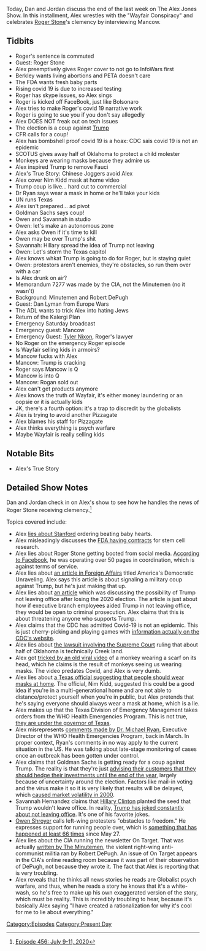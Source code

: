 {{DEFAULTSORT:
    #_EPISODE_0456:July 9-11, 2020
}}{{Episode
    | title             = July 9-11, 2020
    | caption           = Listen to this episode on [https://knowledgefight.libsyn.com/456-july-9-11-2020 Libsyn] [https://open.spotify.com/episode/2RmskzuZlDfOcPKyJscSzp Spotify], Read the [[Transcript/456: July 9-11, 2020|Unofficial Transcript]], View discussion on [https://reddit.com/hq8ozh Reddit]
    | episodeNumber     = 456
    | length            = 02:27:37
    | airDate           = July 13, 2020
    | coverageStartDate = July 9, 2020
    | coverageEndDate   = July 11, 2020
    | episodeType       = [[:Category:Present Day|Present Day]]
    | appearance        = [[Roger Stone]], [[Jair Bolsonaro]], [[Anthony Fauci]], [[Nim Kidd]], [[Owen Shroyer]], [[Savannah Hernandez]], [[Robert DePugh]], [[Dan Lyman]], [[Mancow]], [[Tyler Nixon]]
    | previousEpisode   = [[455: July 7-8, 2020]]
    | nextEpisode       = [[457: July 12-13, 2020]]
}}

{{Stub}}

Today, Dan and Jordan discuss the end of the last week on The Alex Jones Show. In this installment, Alex wrestles with the "Wayfair Conspiracy" and celebrates [[Roger Stone]]'s clemency by interviewing Mancow.

==Tidbits==

*Roger's sentence is commuted
*Guest: Roger Stone
*Alex preemptively gives Roger cover to not go to InfoWars first
*Berkley wants living abortions and PETA doesn't care
*The FDA wants fresh baby parts
*Rising covid 19 is due to increased testing
*Roger has skype issues, so Alex sings
*Roger is kicked off FaceBook, just like Bolsonaro
*Alex tries to make Roger's covid 19 narrative work
*Roger is going to sue you if you don't say allegedly
*Alex DOES NOT freak out on tech issues
*The election is a coup against [[Donald Trump|Trump]]
*CFR calls for a coup!
*Alex has bombshell proof covid 19 is a hoax: CDC sais covid 19 is not an epidemic
*SCOTUS gives away half of Oklahoma to protect a child molester
*Monkeys are wearing masks because they admire us
*Alex inspired Trump to remove Fauci
*Alex's True Story: Chinese Joggers avoid Alex
*Alex cover Nim Kidd mask at home video
*Trump coup is live... hard cut to commercial
*Dr Ryan says wear a mask in home or he'll take your kids
*UN runs Texas
*Alex isn't prepared... ad pivot
*Goldman Sachs says coup!
*Owen and Savannah in studio
*Owen: let's make an autonomous zone
*Alex asks Owen if it's time to kill
*Owen may be over Trump's shit
*Savannah: Hillary spread the idea of Trump not leaving
*Owen: Let's storm the Texas capitol
*Alex knows whkat Trump is going to do for Roger, but is staying quiet
*Owen: protestors aren't enemies, they're obstacles, so run them over with a car
*Is Alex drunk on air?
*Memorandum 7277 was made by the CIA, not the Minutemen (no it wasn't)
*Background: Minutemen and Robert DePugh
*Guest: Dan Lyman from Europe Wars
*The ADL wants to trick Alex into hating Jews
*Return of the Kalergi Plan
*Emergency Saturday broadcast
*Emergency guest: Mancow
*Emergency Guest: [[Tyler Nixon]], Roger's lawyer
*No Roger on the emergency Roger episode
*Is Wayfair selling kids in armoirs?
*Mancow fucks with Alex
*Mancow: Trump is cracking
*Roger says Mancow is Q
*Mancow is into Q
*Mancow: Rogan sold out
*Alex can't get products anymore
*Alex knows the truth of Wayfair, it's either money laundering or an oopsie or it is actually kids
*JK, there's a fourth option: it's a trap to discredit by the globalists
*Alex is trying to avoid another Pizzagate
*Alex blames his staff for Pizzagate
*Alex thinks everything is psych warfare
*Maybe Wayfair is really selling kids

==Notable Bits==

*Alex's True Story

==Detailed Show Notes==

Dan and Jordan check in on Alex's show to see how he handles the news of Roger Stone receiving clemency.<ref>[https://knowledgefight.com/research/2020/7/20/episode-456-july-9-11-2020 Episode 456: July 9-11, 2020]</ref>

Topics covered include:

*Alex [https://www.snopes.com/fact-check/testimony-biotech-company/ lies about Stanford] ordering beating baby hearts.
*Alex misleadingly discusses the [https://www.texasrighttolife.com/newly-uncovered-documents-show-fda-spent-nearly-100000-on-baby-body-parts-to-make-humanized-mice/ FDA having contracts] for stem cell research.
*Alex lies about Roger Stone getting booted from social media. [https://www.bbc.com/news/technology-53347793 According to Facebook], he was operating over 50 pages in coordination, which is against terms of service.
*Alex lies about [https://www.foreignaffairs.com/articles/united-states/2020-06-15/americas-democratic-unraveling an article in Foreign Affairs] titled America's Democratic Unraveling. Alex says this article is about signaling a military coup against Trump, but he's just making that up.
*Alex lies about [https://www.stamfordadvocate.com/opinion/article/Trump-could-lose-and-not-leave-But-Cabinet-15396854.php an article] which was discussing the possibility of Trump not leaving office after losing the 2020 election. The article is just about how if executive branch employees aided Trump in not leaving office, they would be open to criminal prosecution. Alex claims that this is about threatening anyone who supports Trump.
*Alex claims that the CDC has admitted Covid-19 is not an epidemic. This is just cherry-picking and playing games with [https://www.cdc.gov/coronavirus/2019-ncov/covid-data/covidview/index.html information actually on the CDC's website].
*Alex lies about [https://www.npr.org/2020/07/09/889562040/supreme-court-rules-that-about-half-of-oklahoma-is-indian-land the lawsuit involving the Supreme Court] ruling that about half of Oklahoma is technically Creek land.
*Alex got [https://www.ndtv.com/offbeat/this-video-of-a-monkey-wearing-a-face-mask-will-leave-you-in-stitches-2259016 tricked by an old viral video] of a monkey wearing a scarf on its head, which he claims is the result of monkeys seeing us wearing masks. The video predates Covid, and Alex is very dumb.
*Alex lies about [https://news4sanantonio.com/news/local/tdem-you-should-consider-wearing-a-mask-even-when-youre-in-your-own-home a Texas official suggesting that people should wear masks at home]. The official, Nim Kidd, suggested this could be a good idea if you're in a multi-generational home and are not able to distance/protect yourself when you're in public, but Alex pretends that he's saying everyone should always wear a mask at home, which is a lie.
*Alex makes up that the Texas Division of Emergency Management takes orders from the WHO Health Emergencies Program. This is not true, [https://tdem.texas.gov/wp-content/uploads/2020/03/2020-Emergency-Management-Annex-ESF-5.pdf they are under the governor of Texas].
*Alex misrepresents [https://www.youtube.com/watch?v=2v3vlw14NbM comments made by Dr. Michael Ryan], Executive Director of the WHO Health Emergencies Program, back in March. In proper context, Ryan's comments in no way apply to the current situation in the US. He was talking about late-stage monitoring of cases once an outbreak has been gotten under control.
*Alex claims that Goldman Sachs is getting ready for a coup against Trump. The reality is that they're just [https://www.cnbc.com/2020/07/08/goldman-warns-delayed-election-results-this-november-similar-to-bush-gore-could-rock-the-market.html advising their customers that they should hedge their investments until the end of the year], largely because of uncertainty around the election. Factors like mail-in voting and the virus make it so it is very likely that results will be delayed, which [https://www.marketwatch.com/story/how-wall-street-reacts-to-election-recounts-2016-11-28 caused market volatility in 2000].
*Savannah Hernandez claims that [[Hillary Clinton]] planted the seed that Trump wouldn't leave office. In reality, [https://slate.com/news-and-politics/2020/02/trump-jokes-rigged-elections-chaos.html Trump has joked constantly about not leaving office]. It's one of his favorite jokes.
*[[Owen Shroyer]] calls left-wing protesters "obstacles to freedom." He expresses support for running people over, which is [https://www.usatoday.com/story/news/nation/2020/07/08/vehicle-ramming-attacks-66-us-since-may-27/5397700002/ something that has happened at least 66 times] since May 27.
*Alex lies about the CIA running the newsletter On Target. That was actually [https://www.columbiatribune.com/article/20090806/News/308069706 written by The Minutemen], the violent right-wing anti-communist militia ran by Robert DePugh. An issue of On Target appears in the CIA's online reading room because it was part of their observation of DePugh, not because they wrote it. The fact that Alex is reporting that is very troubling.
*Alex reveals that he thinks all news stories he reads are Globalist psych warfare, and thus, when he reads a story he knows that it's a white-wash, so he's free to make up his own exaggerated version of the story, which must be reality. This is incredibly troubling to hear, because it's basically Alex saying "I have created a rationalization for why it's cool for me to lie about everything."

[[Category:Episodes]]
[[Category:Present Day]]
